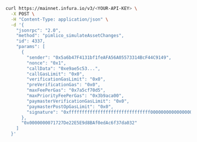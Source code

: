 
<Tabs>
  <TabItem value="curl">

  ```bash
  curl https://mainnet.infura.io/v3/<YOUR-API-KEY> \
    -X POST \
    -H "Content-Type: application/json" \
    -d '{
      "jsonrpc": "2.0",
      "method": "pimlico_simulateAssetChanges",
      "id": 4337,
      "params": [
        {
          "sender": "0x5a6b47F4131bf1feAFA56A05573314BcF44C9149",
          "nonce": "0x1",
          "callData": "0xe9ae5c53...",
          "callGasLimit": "0x0",
          "verificationGasLimit": "0x0",
          "preVerificationGas": "0x0",
          "maxFeePerGas": "0x7a5cf70d5",
          "maxPriorityFeePerGas": "0x3b9aca00",
          "paymasterVerificationGasLimit": "0x0",
          "paymasterPostOpGasLimit": "0x0",
          "signature": "0xfffffffffffffffffffffffffffffff0000000000000000000000000000000007aaaaaaaaaaaaaaaaaaaaaaaaaaaaaaaaaaaaaaaaaaaaaaaaaaaaaaaaaaaaaaa1c"
        },
        "0x0000000071727De22E5E9d8BAf0edAc6f37da032"
      ]
    }'
  ```

  </TabItem>
</Tabs>
